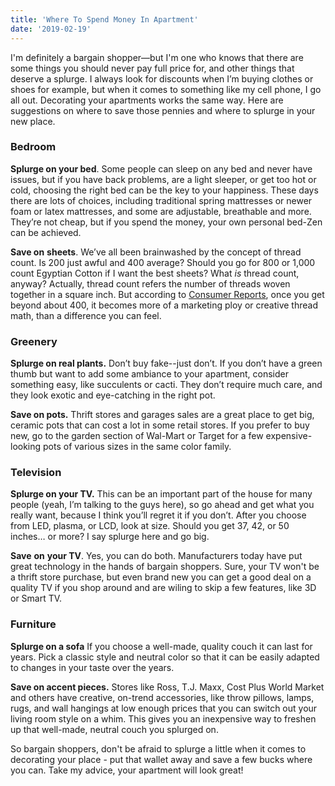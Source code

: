 ```yaml
---
title: 'Where To Spend Money In Apartment'
date: '2019-02-19'
---
```


I'm definitely a bargain shopper—but I'm one who knows that there are some things you should never pay full price for, and other things that deserve a splurge. I always look for discounts when I’m buying clothes or shoes for example, but when it comes to something like my cell phone, I go all out. Decorating your apartments works the same way. Here are suggestions on where to save those pennies and where to splurge in your new place.

### Bedroom

**Splurge on your bed**. Some people can sleep on any bed and never have issues, but if you have back problems, are a light sleeper, or get too hot or cold, choosing the right bed can be the key to your happiness. These days there are lots of choices, including traditional spring mattresses or newer foam or latex mattresses, and some are adjustable, breathable and more. They’re not cheap, but if you spend the money, your own personal bed-Zen can be achieved.

**Save on** **sheets**. We’ve all been brainwashed by the concept of thread count. Is 200 just awful and 400 average? Should you go for 800 or 1,000 count Egyptian Cotton if I want the best sheets? What *is* thread count, anyway? Actually, thread count refers the number of threads woven together in a square inch. But according to [Consumer Reports](http://www.consumerreports.org/cro/news/2013/09/higher-thread-count-doesn-t-guarantee-better-sheets/index.htm), once you get beyond about 400, it becomes more of a marketing ploy or creative thread math, than a difference you can feel.

### Greenery

**Splurge on real plants.** Don’t buy fake--just don’t. If you don’t have a green thumb but want to add some ambiance to your apartment, consider something easy, like succulents or cacti. They don’t require much care, and they look exotic and eye-catching in the right pot.

**Save on pots.** Thrift stores and garages sales are a great place to get big, ceramic pots that can cost a lot in some retail stores. If you prefer to buy new, go to the garden section of Wal-Mart or Target for a few expensive-looking pots of various sizes in the same color family.

### Television

**Splurge on your TV.** This can be an important part of the house for many people (yeah, I’m talking to the guys here), so go ahead and get what you really want, because I think you’ll regret it if you don’t. After you choose from LED, plasma, or LCD, look at size. Should you get 37, 42, or 50 inches… or more? I say splurge here and go big.

**Save** **on** **your TV**. Yes, you can do both. Manufacturers today have put great technology in the hands of bargain shoppers. Sure, your TV won't be a thrift store purchase, but even brand new you can get a good deal on a quality TV if you shop around and are wiling to skip a few features, like 3D or Smart TV.

### Furniture

**Splurge on a sofa** If you choose a well-made, quality couch it can last for years. Pick a classic style and neutral color so that it can be easily adapted to changes in your taste over the years.

**Save on accent pieces.** Stores like Ross, T.J. Maxx, Cost Plus World Market and others have creative, on-trend accessories, like throw pillows, lamps, rugs, and wall hangings at low enough prices that you can switch out your living room style on a whim. This gives you an inexpensive way to freshen up that well-made, neutral couch you splurged on.

So bargain shoppers, don't be afraid to splurge a little when it comes to decorating your place - put that wallet away and save a few bucks where you can. Take my advice, your apartment will look great!
